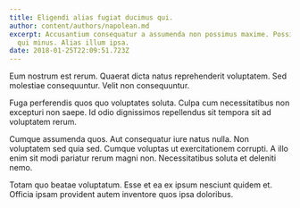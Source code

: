```yaml
---
title: Eligendi alias fugiat ducimus qui.
author: content/authors/napolean.md
excerpt: Accusantium consequatur a assumenda non possimus maxime. Possimus qui
  qui minus. Alias illum ipsa.
date: 2018-01-25T22:09:51.723Z
---
```

Eum nostrum est rerum. Quaerat dicta natus reprehenderit voluptatem. Sed molestiae consequuntur. Velit non consequuntur.
 Fuga perferendis quos quo voluptates soluta. Culpa cum necessitatibus non excepturi non saepe. Id odio dignissimos repellendus sit tempora sit ad voluptatem rerum.
 Cumque assumenda quos. Aut consequatur iure natus nulla. Non voluptatem sed quia sed. Cumque voluptas ut exercitationem corrupti. A illo enim sit modi pariatur rerum magni non. Necessitatibus soluta et deleniti nemo.
 Totam quo beatae voluptatum. Esse et ea ex ipsum nesciunt quidem et. Officia ipsam provident autem inventore quos ipsa doloribus.